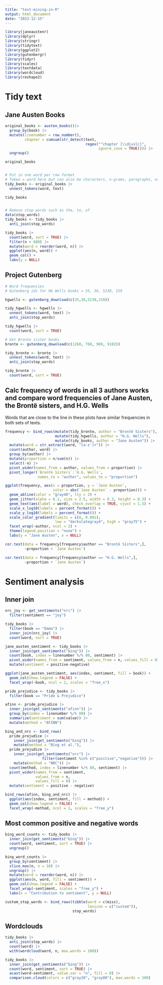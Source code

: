 ```yaml
---
title: "text-mining-in-R"
output: html_document
date: "2023-12-15"
---
```


```r
library(janeaustenr)
library(dplyr)
library(stringr)
library(tidytext)
library(ggplot2)
library(gutenbergr)
library(tidyr)
library(scales)
library(textdata)
library(wordcloud)
library(reshape2)
```

# Tidy text
## Jane Austen Books
```r
original_books <- austen_books()|>
  group_by(book) |>
  mutate(linenumber = row_number(),
         chapter = cumsum(str_detect(text,
                                     regex("^chapter [\\divxlc]",
                                           ignore_case = TRUE)))) |>
  ungroup()

original_books


# Put in one word per row format
# Token = word here but can also be characters, n-grams, paragraphs, etc.
tidy_books <- original_books |>
  unnest_tokens(word, text)

tidy_books


# Remove stop words such as the, to, of
data(stop_words)
tidy_books <- tidy_books |> 
  anti_join(stop_words)

tidy_books |> 
  count(word, sort = TRUE) |> 
  filter(n > 600) |> 
  mutate(word = reorder(word, n)) |> 
  ggplot(aes(n, word)) + 
  geom_col() +
  labs(y = NULL)
```


## Project Gutenberg
```r
# Word frequencies
# Gutenberg ids for HG Wells books = 35, 36, 5230, 159

hgwells <- gutenberg_download(c(35,36,5230,159))

tidy_hgwells <- hgwells |> 
  unnest_tokens(word, text) |> 
  anti_join(stop_words)

tidy_hgwells |> 
  count(word, sort = TRUE)

# Get Bronte sister books
bronte <- gutenberg_download(c(1260, 768, 969, 9182))

tidy_bronte <- bronte |> 
  unnest_tokens(word, text) |> 
  anti_join(stop_words)

tidy_bronte |> 
  count(word, sort = TRUE)
```

## Calc frequency of words in all 3 authors works and compare word frequencies of Jane Austen, the Brontë sisters, and H.G. Wells

Words that are close to the line in these plots have similar frequencies in both sets of texts.
```r
frequency <- bind_rows(mutate(tidy_bronte, author = "Brontë Sisters"),
                       mutate(tidy_hgwells, author = "H.G. Wells"),
                       mutate(tidy_books, author = "Jane Austen")) |> 
  mutate(word = str_extract(word, "[a-z']+")) |> 
  count(author, word) |> 
  group_by(author) |> 
  mutate(proportion = n/sum(n)) |> 
  select(-n) |> 
  pivot_wider(names_from = author, values_from = proportion) |> 
  pivot_longer(`Brontë Sisters`:`H.G. Wells`,
               names_to = "author", values_to = "proportion")

ggplot(frequency, aes(x = proportion, y = `Jane Austen`,
                      color = abs(`Jane Austen` - proportion))) +
  geom_abline(color = "gray40", lty = 2) +
  geom_jitter(alpha = 0.1, size = 2.5, width = 0.3, height = 0.3) +
  geom_text(aes(label = word), check_overlap = TRUE, vjust = 1.5) +
  scale_x_log10(labels = percent_format()) +
  scale_y_log10(labels = percent_format()) +
  scale_color_gradient(limits = c(0, 0.001),
                       low = "darkslategray4", high = "gray75") +
  facet_wrap(~author, ncol = 2) +
  theme(legend.position = "none") +
  labs(y = "Jane Austen", x = NULL)

cor.test(data = frequency[frequency$author == "Brontë Sisters",],
         ~proportion + `Jane Austen`)

cor.test(data = frequency[frequency$author == "H.G. Wells",],
         ~proportion + `Jane Austen`)
```

# Sentiment analysis
## Inner join
```r
nrc_joy <- get_sentiments("nrc") |> 
  filter(sentiment == "joy")

tidy_books |> 
  filter(book == "Emma") |> 
  inner_join(nrc_joy) |> 
  count(word, sort = TRUE)

jane_austen_sentiment <- tidy_books |> 
  inner_join(get_sentiments("bing")) |> 
  count(book, index = linenumber %/% 80, sentiment) |> 
  pivot_wider(names_from = sentiment, values_from = n, values_fill = 0) |> 
  mutate(sentiment = positive-negative)

ggplot(jane_austen_sentiment, aes(index, sentiment, fill = book)) +
  geom_col(show.legend = FALSE) +
  facet_wrap(~book, ncol = 2, scales = "free_x")

pride_prejudice <- tidy_books |> 
  filter(book == "Pride & Prejudice")

afinn <- pride_prejudice |> 
  inner_join(get_sentiments("afinn")) |> 
  group_by(index = linenumber %/% 80) |> 
  summarize(sentiment = sum(value)) |> 
  mutate(method = "AFINN")

bing_and_nrc <- bind_rows(
  pride_prejudice |> 
    inner_join(get_sentiments("bing")) |> 
    mutate(method = "Bing et al."),
  pride_prejudice |> 
    inner_join(get_sentiments("nrc") |> 
                 filter(sentiment %in% c("positive","negative"))) |> 
    mutate(method = "NRC")) |> 
  count(method, index = linenumber %/% 80, sentiment) |> 
  pivot_wider(names_from = sentiment,
              values_from = n,
              values_fill = 0) |> 
  mutate(sentiment = positive - negative)

bind_rows(afinn, bing_and_nrc) |> 
  ggplot(aes(index, sentiment, fill = method)) +
  geom_col(show.legend = FALSE) +
  facet_wrap(~method, ncol = 1, scales = "free_y")

```

## Most common positive and negative words
```r
bing_word_counts <- tidy_books |> 
  inner_join(get_sentiments("bing")) |> 
  count(word, sentiment, sort = TRUE) |> 
  ungroup()

bing_word_counts |> 
  group_by(sentiment) |> 
  slice_max(n, n = 10) |> 
  ungroup() |> 
  mutate(word = reorder(word, n)) |> 
  ggplot(aes(n, word, fill = sentiment)) +
  geom_col(show.legend = FALSE) +
  facet_wrap(~sentiment, scales = "free_y") +
  labs(x = "Contribution to sentiment", y = NULL)

custom_stop_words <- bind_rows(tibble(word = c(miss),
                                      lexicon = c("custom")),
                               stop_words)
```

## Wordclouds
```r
tidy_books |> 
  anti_join(stop_words) |> 
  count(word) |> 
  with(wordcloud(word, n, max.words = 100))

tidy_books |> 
  inner_join(get_sentiments("bing")) |> 
  count(word, sentiment, sort = TRUE) |> 
  acast(word~sentiment, value.var = "n", fill = 0) |> 
  comparison.cloud(colors = c("gray20", "gray80"), max.words = 100)
```


